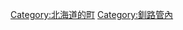 {{Commonscat|Teshikaga, Hokkaido}}
{{Catmore}}

{{DEFAULTSORT:Teshikaga}}
[[Category:北海道的町|Category:北海道的町]]
[[Category:釧路管內|Category:釧路管內]]
